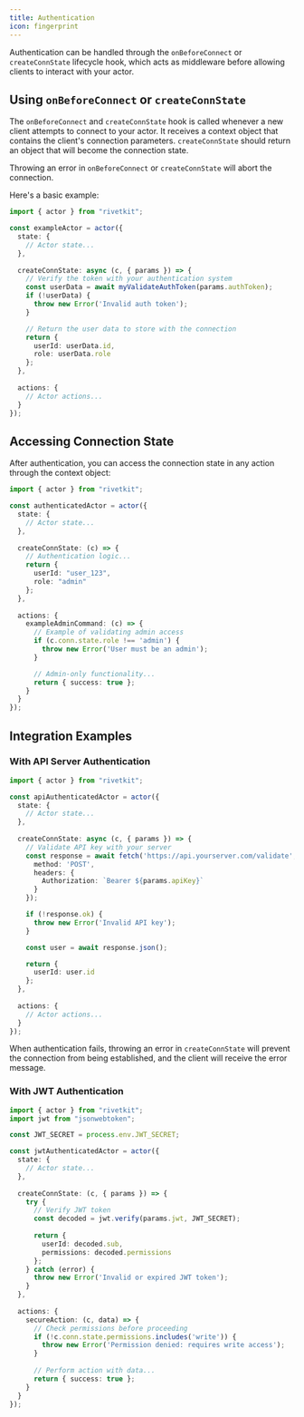 ```yaml
---
title: Authentication
icon: fingerprint
---
```


Authentication can be handled through the `onBeforeConnect` or `createConnState` lifecycle hook, which acts as middleware before allowing clients to interact with your actor.

## Using `onBeforeConnect` or `createConnState`

The `onBeforeConnect` and `createConnState` hook is called whenever a new client attempts to connect to your actor. It receives a context object that contains the client's connection parameters. `createConnState` should return an object that will become the connection state.

Throwing an error in `onBeforeConnect` or `createConnState` will abort the connection.

Here's a basic example:

```typescript
import { actor } from "rivetkit";

const exampleActor = actor({
  state: {
    // Actor state...
  },
  
  createConnState: async (c, { params }) => {
    // Verify the token with your authentication system
    const userData = await myValidateAuthToken(params.authToken);
    if (!userData) {
      throw new Error('Invalid auth token');
    }

    // Return the user data to store with the connection
    return {
      userId: userData.id,
      role: userData.role
    };
  },
  
  actions: {
    // Actor actions...
  }
});
```

## Accessing Connection State

After authentication, you can access the connection state in any action through the context object:

```typescript
import { actor } from "rivetkit";

const authenticatedActor = actor({
  state: {
    // Actor state...
  },
  
  createConnState: (c) => {
    // Authentication logic...
    return {
      userId: "user_123",
      role: "admin"
    };
  },
  
  actions: {
    exampleAdminCommand: (c) => {
      // Example of validating admin access
      if (c.conn.state.role !== 'admin') {
        throw new Error('User must be an admin');
      }

      // Admin-only functionality...
      return { success: true };
    }
  }
});
```

## Integration Examples

### With API Server Authentication

```typescript
import { actor } from "rivetkit";

const apiAuthenticatedActor = actor({
  state: {
    // Actor state...
  },
  
  createConnState: async (c, { params }) => {
    // Validate API key with your server
    const response = await fetch('https://api.yourserver.com/validate', {
      method: 'POST',
      headers: {
        Authorization: `Bearer ${params.apiKey}`
      }
    });

    if (!response.ok) {
      throw new Error('Invalid API key');
    }

    const user = await response.json();

    return {
      userId: user.id
    };
  },
  
  actions: {
    // Actor actions...
  }
});
```

When authentication fails, throwing an error in `createConnState` will prevent the connection from being established, and the client will receive the error message.

### With JWT Authentication

```typescript
import { actor } from "rivetkit";
import jwt from "jsonwebtoken";

const JWT_SECRET = process.env.JWT_SECRET;

const jwtAuthenticatedActor = actor({
  state: {
    // Actor state...
  },
  
  createConnState: (c, { params }) => {
    try {
      // Verify JWT token
      const decoded = jwt.verify(params.jwt, JWT_SECRET);
      
      return {
        userId: decoded.sub,
        permissions: decoded.permissions
      };
    } catch (error) {
      throw new Error('Invalid or expired JWT token');
    }
  },
  
  actions: {
    secureAction: (c, data) => {
      // Check permissions before proceeding
      if (!c.conn.state.permissions.includes('write')) {
        throw new Error('Permission denied: requires write access');
      }
      
      // Perform action with data...
      return { success: true };
    }
  }
});
```
